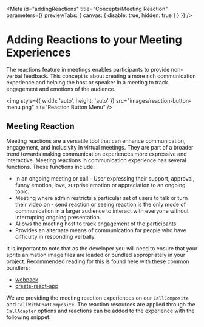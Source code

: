 
<Meta
  id="addingReactions"
  title="Concepts/Meeting Reaction"
  parameters={{ previewTabs: { canvas: { disable: true, hidden: true } } }}
/>


# Adding Reactions to your Meeting Experiences

The reactions feature in meetings enables participants to provide non-verbal feedback. This concept is about creating a more rich communication experience and helping the host or speaker in a meeting to track engagement and emotions of the audience.

<img style={{ width: 'auto', height: 'auto' }} src="images/reaction-button-menu.png" alt="Reaction Button Menu" />

## Meeting Reaction

Meeting reactions are a versatile tool that can enhance communication, engagement, and inclusivity in virtual meetings. They are part of a broader trend towards making communication experiences more expressive and interactive. Meeting reactions in
communication experience has several functions. These functions include:

<ul>
  <li>
    In an ongoing meeting or call - User expressing their support, approval, funny emotion, love, surprise emotion or
    appreciation to an ongoing topic.
  </li>
  <li>
    Meeting where admin restricts a particular set of users to talk or turn their video on - send reaction or seeing
    reaction is the only mode of communication in a larger audience to interact with everyone without interrupting
    ongoing presentation.
  </li>
  <li>Allows the meeting host to track engagement of the participants.</li>
  <li>Provides an alternate means of communication for people who have difficulty in responding verbally.</li>
</ul>

It is important to note that as the developer you will need to ensure that your sprite animation image files are loaded or bundled appropriately in your project.
Recommended reading for this is found here with these common bundlers:

<ul>
  <li>
    <a href="https://webpack.js.org/guides/asset-management/#loading-images">webpack</a>
  </li>
  <li>
    <a href="https://create-react-app.dev/docs/adding-images-fonts-and-files/">create-react-app</a>
  </li>
</ul>

We are providing the meeting reaction experiences on our `CallComposite` and `CallWithChatComposite`. The reaction resources are
applied through the `CallAdapter` options and reactions can be added to the experience with the following snippet.

<Source code={MeetingReactionSnippetText} />
